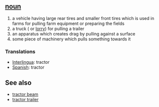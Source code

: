 == [[noun]] ==
# a vehicle having large rear tires and smaller front tires which is used in farms for pulling farm equipment or preparing the fields
# a truck ( or [[lorry]]) for pulling a trailer
# an apparatus which creates drag by pulling against a surface
# some piece of machinery which pulls something towards it

=== Translations ===
*[[Interlingua]]: tractor
*[[Spanish]]: tractor

== See also ==
*[[tractor beam]]
*[[tractor trailer]]